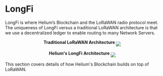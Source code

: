 

# LongFi

LongFi is where Helium’s Blockchain and the LoRaWAN radio protocol meet. The uniqueness of LongFi versus a traditional LoRaWAN architecture is that we use a decentralized ledger to enable routing to many Network Servers.
<p style="text-align: center;"><b> Traditional LoRaWAN Architecture 
<img src={Lorawan_Arch} align="middle" />
</b></p> 

<p style="text-align: center;"><b> Helium's LongFi Architecture
<img src={LongFi_Arch align="middle"} />
 </b></p> 

This section covers details of how Helium's Blockchain builds on top of LoRaWAN.